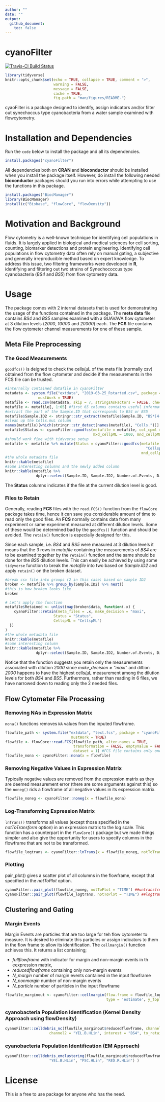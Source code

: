 ```yaml
---
author: ""
date: ""
output: 
  github_document:
    toc: false
---
```


# cyanoFilter

[![Travis-CI Build Status](https://travis-ci.org/fomotis/cyanoFilter.svg?branch=master)](https://travis-ci.org/fomotis/cyanoFilter)

```r
library(tidyverse)
knitr::opts_chunk$set(echo = TRUE, collapse = TRUE, comment = ">",
                      warning = FALSE, 
                      message = FALSE, 
                      cache = TRUE,
                      fig.path = "man/figures/README-")
```

cyaoFilter is a package designed to identify, assign indicators and/or filter out synechoccus type cyanobacteria from a water sample examined with flowcytometry.

# Installation and Dependencies

Run the `code` below to install the package and all its dependencies.

```r
install.packages("cyanoFilter")
```

All dependencies both on **CRAN** and **bioconductor** should be installed when you install the package itself. However, do install the following needed **bioconductor** packages should you run into errors while attempting to use the functions in this package.

```r
install.packages("BiocManager")
library(BiocManager)
install(c("Biobase", "flowCore", "flowDensity"))
```



# Motivation and Background

Flow cytometry is a well-known technique for identifying cell populations in fluids. It is largely applied in biological and medical sciences for cell sorting, counting, biomarker detections and protein engineering.  Identifying cell populations in flow cytometry data often rely on manual gating, a subjective and generally irreproducible method based on expert knowledge. To address this issue, two filtering frameworks were developed in **R**, identifying and filtering out two strains of Synechococcus type cyanobacteria (*BS4* and *BS5*) from flow cytometry data. 

# Usage

The package comes with 2 internal datasets that is used for demonstrating the usage of the functions contained in the package. The **meta data** file contains *BS4* and *BS5* samples examined with a GUAVAVA flow cytometer at 3 dilution levels (*2000*, *10000* and *20000*) each. The **FCS** file contains the flow cytometer channel measurements for one of these sample.

## Meta File Preprocessing

### The Good Measurements 

`goodfcs()` is deigned to check the cells/$\mu$L of the meta file (normally csv) obtained from the flow cytometer and decide if the measurements in the FCS file can be trusted. 

```r
#internally contained datafile in cyanoFilter
metadata <- system.file("extdata", "2019-03-25_Rstarted.csv", package = "cyanoFilter",
               mustWork = TRUE)
metafile <- read.csv(metadata, skip = 7, stringsAsFactors = FALSE, check.names = TRUE)
metafile <- metafile[, 1:65] #first 65 columns contains useful information
#extract the part of the Sample.ID that corresponds to BS4 or BS5
metafile$Sample.ID2 <- stringr::str_extract(metafile$Sample.ID, "BS*[4-5]")
#clean up the Cells.muL column
names(metafile)[which(stringr::str_detect(names(metafile), "Cells."))] <- "CellspML"
metafile$Status <- cyanoFilter::goodfcs(metafile = metafile, col_cpml = "CellspML", 
                                        mxd_cellpML = 1000, mnd_cellpML = 50)
#should work fine with tidyverse setup
metafile <- metafile %>% mutate(Status = cyanoFilter::goodfcs(metafile = metafile, col_cpml = 
                                                                "CellspML", mxd_cellpML = 1000,
                                                              mnd_cellpML = 50))
#the whole metadata file
knitr::kable(metafile)
#some interesting columns and the newly added column
knitr::kable(metafile %>% 
              dplyr::select(Sample.ID, Sample.ID2, Number.of.Events, Dilution.Factor, CellspML, Status) )
```



The **Status** columns indicates if the file at the current dilution level is good.

### Files to Retain

Generally, reading **FCS** files with the `read.FCS()` function from the `flowCore` package takes time, hence it can save you considerable amount of time to read only the good files. An **FCS** normally contains data from many experiment or same experiment measured at different dilution levels. Some of these would be determined bad by the `goodfcs()` function and should be avoided. The `retain()` function is especially designed for this.

Since each sample, i.e. *BS4* and *BS5* were measured at 3 dilution levels it means that the 3 rows in *metafile* containing the measurements of *BS4* are to be examined together by the `retain()` function and the same should be done for the *BS5* dilution levels. This can easily be achieved by using some `tidyverse` function to break the *metafile* into two based on *Sample.ID2* and apply `retain()` on the broken dataset.  


```r
#break csv file into groups (2 in this case) based on sample ID2
broken <- metafile %>% group_by(Sample.ID2) %>% nest() 
#this is how broken looks like
broken

# Let's apply the function
metafile$Retained <- unlist(map(broken$data, function(.x) {
    cyanoFilter::retain(meta_files = .x, make_decision = "maxi",
                      Status = "Status", 
                      CellspML = "CellspML")
  })
)  
#the whole metadata file
knitr::kable(metafile)
#some interesting column
knitr::kable(metafile %>% 
              dplyr::select(Sample.ID, Sample.ID2, Number.of.Events, Dilution.Factor, CellspML, Status, Retained) )
```

Notice that the function suggests you retain only the measurements associated with dilution *2000* since *make_decision = "maxi"* and diltion *2000* happens to have the highest cells/$\mu$L measurement among the dilution levels for both *BS4* and *BS5*. Furthermore, rather than reading in 6 files, we have narrowed down to reading only the 2 needed files.

## Flow Cytometer File Processing

### Removing NAs in Expression Matrix

`nona()` functions removes `NA` values from the inputed flowframe.

```r
flowfile_path <- system.file("extdata", "text.fcs", package = "cyanoFilter",
                              mustWork = TRUE)
flowfile <- flowCore::read.FCS(flowfile_path, alter.names = TRUE,
                               transformation = FALSE, emptyValue = FALSE,
                               dataset = 1) #FCS file contains only one data object
flowfile_nona <- cyanoFilter::nona(x = flowfile)
```

### Removing Negative Values in Expression Matrix

Typically negative values are removed from the expression matrix as they are deemed measurement error (there are some arguments against this) so the `noneg()` rids a flowframe of all negative values in its expression matrix.

```r
flowfile_noneg <- cyanoFilter::noneg(x = flowfile_nona)
```


### Log-Transforming Expression Matrix

`lnTrans()` transforms all values (except those specified in the *notToTransform* option) in an expression matrix to the log scale. This function has a counterpart in the `flowCore()` package but we made things simpler and also give the opportunity for users to specify columns in the flowframe that are not to be transformed.

```r
flowfile_logtrans <- cyanoFilter::lnTrans(x = flowfile_noneg, notToTransform = c("SSC.W", "TIME"))
```

### Plotting

pair_plot() gives a scatter plot of all columns in the flowframe, except that specified in the *notToPlot* option. 

```r
cyanoFilter::pair_plot(flowfile_noneg, notToPlot = "TIME") ##untransfrmed
cyanoFilter::pair_plot(flowfile_logtrans, notToPlot = "TIME") ##logtransformed

```

## Clustering and Gating

### Margin Events

Margin Events are particles that are too large for teh flow cytometer to measure. It is desired to eliminate this particles or assign indicators to them in the flow frame to allow its identification. The `cellmargin()` function achieves this. It returns a list containing; 

- *fullflowframe* with indicator for margin and non-margin events in th eexpression matrix, 
- *reducedflowframe* containing only non-margin events
- *N_margin* number of margin events contained in the input flowframe
- *N_nonmargin* number of non-margin events
- *N_particle* number of particles in the input flowframe

```r
flowfile_marginout <- cyanoFilter::cellmargin(flow.frame = flowfile_logtrans, Channel = 'SSC.W',
                                              type = 'estimate', y_toplot = "FSC.HLin")
```

### cyanobacteria Population Identification (Kernel Density Approach using flowDensity)


```r

cyanoFilter::celldebris_nc(flowfile_marginout$reducedflowframe, channel1 = "RED.B.HLin",
                    channel2 = "YEL.B.HLin", interest = "BS4", to_retain = "refined" )
```

### cyanobacteria Population Identification (EM Approach)


```r

cyanoFilter::celldebris_emclustering(flowfile_marginout$reducedflowframe, channels =  c("RED.B.HLin",
                    "YEL.B.HLin", "FSC.HLin", "RED.R.HLin") )
```

# License

This is a free to use package for anyone who has the need.


